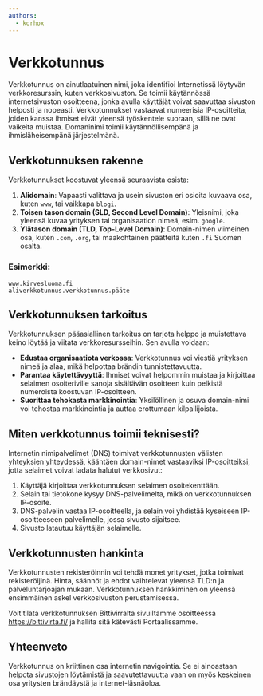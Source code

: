 ```yaml
---
authors:
  - korhox
---
```


# Verkkotunnus

Verkkotunnus on ainutlaatuinen nimi, joka identifioi Internetissä löytyvän verkkoresurssin, kuten verkkosivuston. Se toimii käytännössä internetsivuston osoitteena, jonka avulla käyttäjät voivat saavuttaa sivuston helposti ja nopeasti. Verkkotunnukset vastaavat numeerisia IP-osoitteita, joiden kanssa ihmiset eivät yleensä työskentele suoraan, sillä ne ovat vaikeita muistaa. Domaninimi toimii käytännöllisempänä ja ihmisläheisempänä järjestelmänä.

## Verkkotunnuksen rakenne

Verkkotunnukset koostuvat yleensä seuraavista osista:

1. **Alidomain**: Vapaasti valittava ja usein sivuston eri osioita kuvaava osa, kuten `www`, tai vaikkapa `blogi`.
2. **Toisen tason domain (SLD, Second Level Domain)**: Yleisnimi, joka yleensä kuvaa yrityksen tai organisaation nimeä, esim. `google`.
4. **Ylätason domain (TLD, Top-Level Domain)**: Domain-nimen viimeinen osa, kuten `.com`, `.org`, tai maakohtainen päätteitä kuten `.fi` Suomen osalta.

### Esimerkki:

```
www.kirvesluoma.fi
aliverkkotunnus.verkkotunnus.pääte
```

## Verkkotunnuksen tarkoitus

Verkkotunnuksen pääasiallinen tarkoitus on tarjota helppo ja muistettava keino löytää ja viitata verkkoresursseihin. Sen avulla voidaan:

- **Edustaa organisaatiota verkossa**: Verkkotunnus voi viestiä yrityksen nimeä ja alaa, mikä helpottaa brändin tunnistettavuutta.
- **Parantaa käytettävyyttä**: Ihmiset voivat helpommin muistaa ja kirjoittaa selaimen osoiteriville sanoja sisältävän osoitteen kuin pelkistä numeroista koostuvan IP-osoitteen.
- **Suorittaa tehokasta markkinointia**: Yksilöllinen ja osuva domain-nimi voi tehostaa markkinointia ja auttaa erottumaan kilpailijoista.

## Miten verkkotunnus toimii teknisesti?

Internetin nimipalvelimet (DNS) toimivat verkkotunnusten välisten yhteyksien yhteydessä, kääntäen domain-nimet vastaaviksi IP-osoitteiksi, jotta selaimet voivat ladata halutut verkkosivut:

1. Käyttäjä kirjoittaa verkkotunnuksen selaimen osoitekenttään.
2. Selain tai tietokone kysyy DNS-palvelimelta, mikä on verkkotunnuksen IP-osoite.
3. DNS-palvelin vastaa IP-osoitteella, ja selain voi yhdistää kyseiseen IP-osoitteeseen palvelimelle, jossa sivusto sijaitsee.
4. Sivusto latautuu käyttäjän selaimelle.

## Verkkotunnusten hankinta

Verkkotunnusten rekisteröinnin voi tehdä monet yritykset, jotka toimivat rekisteröijinä. Hinta, säännöt ja ehdot vaihtelevat yleensä TLD:n ja palveluntarjoajan mukaan. Verkkotunnuksen hankkiminen on yleensä ensimmäinen askel verkkosivuston perustamisessa.

Voit tilata verkkotunnuksen Bittivirralta sivuiltamme osoitteessa https://bittivirta.fi/ ja hallita sitä kätevästi Portaalissamme.

## Yhteenveto

Verkkotunnus on kriittinen osa internetin navigointia. Se ei ainoastaan helpota sivustojen löytämistä ja saavutettavuutta vaan on myös keskeinen osa yritysten brändäystä ja internet-läsnäoloa.
